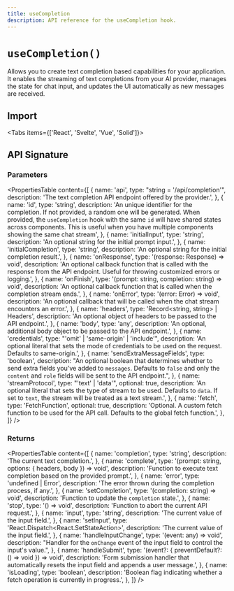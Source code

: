 ```yaml
---
title: useCompletion
description: API reference for the useCompletion hook.
---
```


# `useCompletion()`

Allows you to create text completion based capabilities for your application. It enables the streaming of text completions from your AI provider, manages the state for chat input, and updates the UI automatically as new messages are received.

## Import

<Tabs items={['React', 'Svelte', 'Vue', 'Solid']}>
  <Tab>
    <Snippet
      text="import { useCompletion } from 'ai/react'"
      dark
      prompt={false}
    />
  </Tab>
  <Tab>
    <Snippet
      text="import { useCompletion } from '@ai-sdk/svelte'"
      dark
      prompt={false}
    />
  </Tab>
  <Tab>
    <Snippet
      text="import { useCompletion } from '@ai-sdk/vue'"
      dark
      prompt={false}
    />
  </Tab>
  <Tab>
    <Snippet
      text="import { useCompletion } from '@ai-sdk/solid'"
      dark
      prompt={false}
    />
  </Tab>
</Tabs>

## API Signature

### Parameters

<PropertiesTable
  content={[
    {
      name: 'api',
      type: "string = '/api/completion'",
      description: 'The text completion API endpoint offered by the provider.',
    },
    {
      name: 'id',
      type: 'string',
      description:
        'An unique identifier for the completion. If not provided, a random one will be generated. When provided, the `useCompletion` hook with the same `id` will have shared states across components. This is useful when you have multiple components showing the same chat stream',
    },
    {
      name: 'initialInput',
      type: 'string',
      description: 'An optional string for the initial prompt input.',
    },
    {
      name: 'initialCompletion',
      type: 'string',
      description: 'An optional string for the initial completion result.',
    },
    {
      name: 'onResponse',
      type: '(response: Response) => void',
      description:
        'An optional callback function that is called with the response from the API endpoint. Useful for throwing customized errors or logging.',
    },
    {
      name: 'onFinish',
      type: '(prompt: string, completion: string) => void',
      description:
        'An optional callback function that is called when the completion stream ends.',
    },
    {
      name: 'onError',
      type: '(error: Error) => void',
      description:
        'An optional callback that will be called when the chat stream encounters an error.',
    },
    {
      name: 'headers',
      type: 'Record<string, string> | Headers',
      description:
        'An optional object of headers to be passed to the API endpoint.',
    },
    {
      name: 'body',
      type: 'any',
      description:
        'An optional, additional body object to be passed to the API endpoint.',
    },
    {
      name: 'credentials',
      type: "'omit' | 'same-origin' | 'include'",
      description:
        'An optional literal that sets the mode of credentials to be used on the request. Defaults to same-origin.',
    },
    {
      name: 'sendExtraMessageFields',
      type: 'boolean',
      description:
        "An optional boolean that determines whether to send extra fields you've added to `messages`. Defaults to `false` and only the `content` and `role` fields will be sent to the API endpoint.",
    },
    {
      name: 'streamProtocol',
      type: "'text' | 'data'",
      optional: true,
      description:
        'An optional literal that sets the type of stream to be used. Defaults to `data`. If set to `text`, the stream will be treated as a text stream.',
    },
    {
      name: 'fetch',
      type: 'FetchFunction',
      optional: true,
      description:
        'Optional. A custom fetch function to be used for the API call. Defaults to the global fetch function.',
    },
  ]}
/>

### Returns

<PropertiesTable
  content={[
    {
      name: 'completion',
      type: 'string',
      description: 'The current text completion.',
    },
    {
      name: 'complete',
      type: '(prompt: string, options: { headers, body }) => void',
      description:
        'Function to execute text completion based on the provided prompt.',
    },
    {
      name: 'error',
      type: 'undefined | Error',
      description: 'The error thrown during the completion process, if any.',
    },
    {
      name: 'setCompletion',
      type: '(completion: string) => void',
      description: 'Function to update the `completion` state.',
    },
    {
      name: 'stop',
      type: '() => void',
      description: 'Function to abort the current API request.',
    },
    {
      name: 'input',
      type: 'string',
      description: 'The current value of the input field.',
    },
    {
      name: 'setInput',
      type: 'React.Dispatch<React.SetStateAction<string>>',
      description: 'The current value of the input field.',
    },
    {
      name: 'handleInputChange',
      type: '(event: any) => void',
      description:
        "Handler for the `onChange` event of the input field to control the input's value.",
    },
    {
      name: 'handleSubmit',
      type: '(event?: { preventDefault?: () => void }) => void',
      description:
        'Form submission handler that automatically resets the input field and appends a user message.',
    },
    {
      name: 'isLoading',
      type: 'boolean',
      description:
        'Boolean flag indicating whether a fetch operation is currently in progress.',
    },
  ]}
/>
